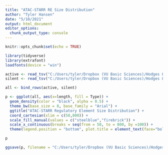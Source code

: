 ```yaml
---
title: "ATAC-STARR RE Size Distribution"
author: "Tyler Hansen"
date: "5/10/2021"
output: html_document
editor_options: 
  chunk_output_type: console
---
```


```r
knitr::opts_chunk$set(echo = TRUE)
```

```r
library(tidyverse)
library(extrafont)
loadfonts(device = "win")

active <- read_tsv("C:/Users/tyler/Dropbox (VU Basic Sciences)/Hodges Lab/Results and Data/Bioinformatics/ATAC-STARR_analysis/3_Accre_Local/ATAC-STARR/data/activity/individual/DESeq2_results/bin-method/GM12878inGM12878_active_0.1padj_50-bin.merged.bed", col_names = c("Chr", "Start", "End", "Name", "Score", "Strand")) %>% mutate(length = End-Start, Type = "active")
silent <- read_tsv("C:/Users/tyler/Dropbox (VU Basic Sciences)/Hodges Lab/Results and Data/Bioinformatics/ATAC-STARR_analysis/3_Accre_Local/ATAC-STARR/data/activity/individual/DESeq2_results/bin-method/GM12878inGM12878_silent_0.1padj_50-bin.merged.bed", col_names = c("Chr", "Start", "End", "Name", "Score", "Strand")) %>% mutate(length = End-Start, Type = "Silent")

all <- bind_rows(active, silent)

p <- ggplot(all, aes(x=length, fill = Type)) +
  geom_density(color = "black", alpha = 0.5) +
  theme_bw(base_size = 8, base_family = "Arial") + 
  ggtitle("ATAC-STARR Regulatory Element Size Distribution") +
  coord_cartesian(xlim = c(50,800)) +
  scale_fill_manual(values = c("steelblue","firebrick")) +
  scale_x_continuous(breaks = seq(from = 50, to = 800, by =100)) +
  theme(legend.position = "bottom", plot.title = element_text(face="bold"), legend.title = element_blank())

p

ggsave(p, filename = "C:/Users/tyler/Dropbox (VU Basic Sciences)/Hodges Lab/Results and Data/Bioinformatics/ATAC-STARR_analysis/3_Accre_Local/ATAC-STARR/results/activity/ATAC-STARR_RE_analysis/size_distribution.pdf", device = cairo_pdf, height = 3, width = 3) 
```

